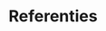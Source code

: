 # Referenties {-}
<div id="refs"></div>

<!--
Eventueel opsplitsen in sleutelreferentie en overige referenties.
-->
